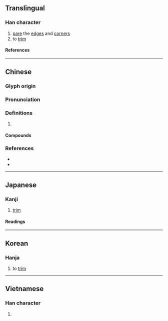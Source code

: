 {{character info}}
==Translingual==

===Han character===
{{Han char|rn=18|rad=刀|as=04|sn=6|four=12200|canj=MULN|ids=⿰元刂}}

# [[pare]] the [[edge]]s and [[corner]]s
# to [[trim]]

====References====
{{Han ref|kx=0137.200|dkj=01895|dj=0309.070|hdz=10325.020|uh=5213}}

----

==Chinese==
{{zh-forms}}

===Glyph origin===
{{Han etym}}

===Pronunciation===
{{zh-pron
|m=wán
|c=jyun4
|mn=goân
|mn-t=nguang5/nguêng5
|mn-t_note=nguêng5 - Chaozhou
|mc=y
|oc=y
|cat=
}}

===Definitions===
{{zh-hanzi}}

# {{rfdef|zh}}

====Compounds====
{{zh-der|刓團|刓方為圓}}

===References===
* {{R:twedu|B00217}}
* {{R:yue:mfccd}}

----

==Japanese==

===Kanji===
{{ja-kanji|grade=|rs=刀04}}

# [[trim]]

====Readings====
{{ja-readings
|on=ぐん
|kun=けずる, たつ, える, すりへる
}}

----

==Korean==

===Hanja===
{{ko-hanja|완}}

# to [[trim]]

----

==Vietnamese==

===Han character===
{{vi-readings|rs=刀04|reading=ngoan}}

# {{rfdef|vi|sort=刀04}}
